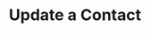 ---
title: 'Update a Contact'
description: 'Update a Contact from any Ticketing Platform using this endpoint'
openapi: "PATCH /ticketing/contact"
---